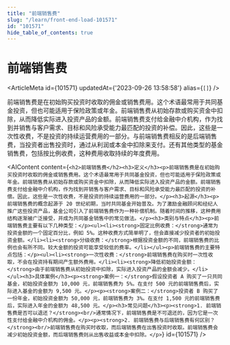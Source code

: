 ```yaml
---
title: "前端销售费"
slug: "/learn/front-end-load-101571"
id: "101571"
hide_table_of_contents: true
---
```



# 前端销售费

<ArticleMeta id={101571} updatedAt={'2023-09-26 13:58:58'} alias={`[]`} />
<div className='border-solid border-b border-t-0 my-4 border-[var(--ifm-color-gray-300)]' />

前端销售费是在初始购买投资时收取的佣金或销售费用。这个术语最常用于共同基金投资，但也可能适用于保险政策或年金。前端销售费从初始存款或购买资金中扣除，从而降低实际进入投资产品的金额。前端销售费支付给金融中介机构，作为找到并销售与客户需求、目标和风险承受能力最匹配的投资的补偿。因此，这些是一次性收费，不是投资的持续运营费用的一部分。与前端销售费相反的是后端销售费，当投资者出售投资时，通过从利润或本金中扣除来支付。还有其他类型的基金销售费，包括按比例收费，这种费用收取持续的年度费用。

<AIContent content={`<h2>前端销售费</h2><h3>定义</h3><p>前端销售费是在初始购买投资时收取的佣金或销售费用。这个术语最常用于共同基金投资，但也可能适用于保险政策或年金。前端销售费从初始存款或购买资金中扣除，从而降低实际进入投资产品的金额。前端销售费支付给金融中介机构，作为找到并销售与客户需求、目标和风险承受能力最匹配的投资的补偿。因此，这些是一次性收费，不是投资的持续运营费用的一部分。</p><h3>起源</h3><p>前端销售费的概念起源于 20 世纪初期，当时共同基金开始普及。为了激励金融顾问和经纪人推广这些投资产品，基金公司引入了前端销售费作为一种补偿机制。随着时间的推移，这种费用结构逐渐被广泛接受，并成为共同基金销售中的常见做法。</p><h3>类别与特点</h3><p>前端销售费主要有以下几种类型：</p><ul><li><strong>固定比例收费：</strong>通常为投资金额的一个固定百分比，例如 5%。这种收费方式简单明了，但会直接减少投资者的初始投资金额。</li><li><strong>分级收费：</strong>根据投资金额的不同，前端销售费的比例也会有所不同。较大金额的投资可能享受较低的费率。</li></ul><p>前端销售费的主要特点包括：</p><ul><li><strong>一次性收费：</strong>前端销售费在购买时一次性收取，不会在投资持有期间产生额外费用。</li><li><strong>降低初始投资金额：</strong>由于前端销售费从初始投资中扣除，实际进入投资产品的金额会减少。</li></ul><h3>具体案例</h3><p><strong>案例一：</strong>假设投资者 A 购买了一只共同基金，初始投资金额为 10,000 元，前端销售费为 5%。在支付 500 元的前端销售费后，实际进入基金的金额为 9,500 元。</p><p><strong>案例二：</strong>投资者 B 购买了一份年金，初始投资金额为 50,000 元，前端销售费为 3%。在支付 1,500 元的前端销售费后，实际进入年金的金额为 48,500 元。</p><h3>常见问题</h3><p><strong>1. 前端销售费是否可以退还？</strong><br/>通常情况下，前端销售费是不可退还的，因为它是一次性支付给金融中介机构的佣金。</p><p><strong>2. 前端销售费与后端销售费有何区别？</strong><br/>前端销售费在购买时收取，而后端销售费在出售投资时收取。前端销售费会减少初始投资金额，而后端销售费则从出售收益或本金中扣除。</p>`} id={101571} />
